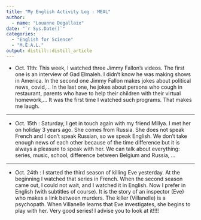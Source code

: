 ```yaml
---
title: "My English Activity Log : MEAL"
author:
  - name: "Louanne Degallaix" 
date: "`r Sys.Date()`"
categories:
  - "English for Science"
  - "M.E.A.L."
output: distill::distill_article
---
```


- Oct. 11th: This week, I watched three Jimmy Fallon's videos. The first one is an interview of Gad Elmaleh. I didn't know he was making shows in America. In the second one Jimmy Fallon makes jokes about political news, covid,... In the last one, he jokes about persons who cough in restaurant, parents who have to help their children with their virtual homework,...
It was the first time I watched such programs. That makes me laugh. 

----

- Oct. 15th : Saturday, I get in touch again with my friend Millya. I met her on holiday 3 years ago. She comes from Russia. She does not speak French and I don’t speak Russian, so we speak English. We don’t take enough news of each other because of the time difference but it is always a pleasure to speak with her. We can talk about everything: series, music, school, difference between Belgium and Russia, … 

---

- Oct. 24th : I started the third season of killing Eve yesterday. At the beginning I watched that series in French. When the second season came out, I could not wait, and I watched it in English. Now I prefer in English (with subtitles of course). 
 It is the story of an inspector (Eve) who makes a link between murders. The killer (Villanelle) is a psychopath. When Villanelle learns that Eve investigates, she begins to play with her. 
Very good series! I advise you to look at it!!!!
